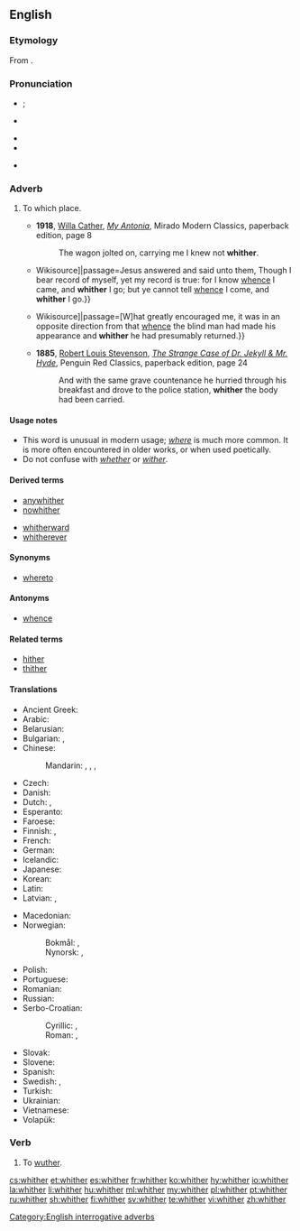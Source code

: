 ==English==

===Etymology===
From {{etyl|ang|en}} {{m|ang|hwæder}}.

===Pronunciation===
* {{a|GenAm}} {{IPA|/ˈwɪðɚ/|/ˈʍɪðɚ/|lang=en}}; {{enPR|wĭ''th''ʹər|hwĭ''th''ʹər}}
* {{a|RP}} {{IPA|/ˈwɪðə/|lang=en}}
* {{audio|en-us-whither.ogg|Audio (US)|lang=en}}
* {{rhymes|ɪðə(ɹ)|lang=en}}
* {{homophones|lang=en|wither}} {{qualifier|some accents}}

===Adverb===
{{en-adv|-}}

# {{context|literary|or|archaic|lang=en}} To which place.
#* '''1918''', [[w:Willa Cather|Willa Cather]], ''[[w:My Antonia|My Antonia]]'', Mirado Modern Classics, paperback edition, page 8
#*: The wagon jolted on, carrying me I knew not '''whither'''.
#* {{quote-book|year=1611|title=King James Bible|section=John 8:14|url=[s:Bible (King James)/John{{!}}Wikisource]|passage=Jesus answered and said unto them, Though I bear record of myself, yet my record is true: for I know [[whence]] I came, and '''whither''' I go; but ye cannot tell [[whence]] I come, and '''whither''' I go.}}
#* {{quote-book|year=1883|author=Robert Louis Stevenson|title=Treasure Island|chapter=The Sea-chest|url=[s:Treasure Island/Chapter 4{{!}}Wikisource]|passage=[W]hat greatly encouraged me, it was in an opposite direction from that [[whence]] the blind man had made his appearance and '''whither''' he had presumably returned.}}
#* '''1885''', [[w:Robert Louis Stevenson|Robert Louis Stevenson]], ''[[w:The Strange Case of Dr. Jekyll & Mr. Hyde|The Strange Case of Dr. Jekyll & Mr. Hyde]]'', Penguin Red Classics, paperback edition, page 24
#*: And with the same grave countenance he hurried through his breakfast and drove to the police station, '''whither''' the body had been carried.

====Usage notes====
* This word is unusual in modern usage; ''[[where]]'' is much more common. It is more often encountered in older works, or when used poetically.
* Do not confuse with ''[[whether]]'' or ''[[wither]]''.

====Derived terms====
{{rel-top4|Terms derived from whither}}
* [[anywhither]]
* [[nowhither]]
{{rel-mid}}
* [[whitherward]]
* [[whitherever]]
{{rel-bottom}}

====Synonyms====
* [[whereto]]

====Antonyms====
* [[whence]]

====Related terms====
* [[hither]]
* [[thither]]

====Translations====
{{trans-top|to which place}}
* Ancient Greek: {{t|grc|ποῖ|sc=polytonic}}
* Arabic: {{t|ar|إلى أين|tr=ʾílā ʾáyn(a)|sc=Arab}}
* Belarusian: {{t|be|куды|tr=kudý|sc=Cyrl}}
* Bulgarian: {{t|bg|накъде|tr=nakǎdé}}, {{t|bg|накъдето|tr=nakǎdéto}}
* Chinese:
*: Mandarin: {{t|cmn|哪兒|sc=Hani}}, {{t+|cmn|哪儿|tr=nǎr|sc=Hani}}, {{t|cmn|哪裡|sc=Hani}}, {{t+|cmn|哪里|tr=nǎlǐ|sc=Hani}}
* Czech: {{t+|cs|kam}}
* Danish: {{t|da|hvorhen}}
* Dutch: {{t+|nl|waarheen}}, {{t|nl|werwaarts}}
* Esperanto: {{t+|eo|kien}}
* Faroese: {{t|fo|hvagar}}
* Finnish: {{t+|fi|minne}}, {{t+|fi|jonne}}
* French: {{t+|fr|où}}
* German: {{t+|de|wohin}}
* Icelandic: {{t+|is|hvert}}
* Japanese: {{t+|ja|どこ|tr=doko-e|alt=どこへ|sc=Jpan}}
* Korean: {{t+|ko|어디|sc=Kore}}
* Latin: {{t|la|quō}}
* Latvian: {{t+|lv|kur}}, {{t|lv|kurp}}
{{trans-mid}}
* Macedonian: {{t|mk|каде|tr=káde}}
* Norwegian:
*: Bokmål: {{t+|nb|hvor}}, {{t|nb|hvor hen}}
*: Nynorsk: {{t|nn|kor}}, {{t|nn|kvar}}
* Polish: {{t+|pl|dokąd}}
* Portuguese: {{t+|pt|aonde}}
* Romanian: {{t+|ro|încotro}}
* Russian: {{t+|ru|куда|tr=kudá}}
* Serbo-Croatian:
*: Cyrillic: {{t|sh|куда}}, {{t|sh|камо}}
*: Roman: {{t|sh|kuda}}, {{t+|sh|kamo}}
* Slovak: {{t|sk|kam}}
* Slovene: {{t+|sl|kam}}
* Spanish: {{t|es|adónde}}
* Swedish: {{t+|sv|vart}}, {{t+|sv|varthän}}
* Turkish: {{t|tr|nereye}}
* Ukrainian: {{t|uk|куди|tr=kudý|sc=Cyrl}}
* Vietnamese: {{t+|vi|đâu}}
* Volapük: {{t+|vo|kipladio}}
{{trans-bottom}}

===Verb===
{{en-verb}}

# {{context|intransitive|obsolete|dialectal|lang=en}} To [[wuther]].

[[Category:English interrogative adverbs]]

[[cs:whither]]
[[et:whither]]
[[es:whither]]
[[fr:whither]]
[[ko:whither]]
[[hy:whither]]
[[io:whither]]
[[la:whither]]
[[li:whither]]
[[hu:whither]]
[[ml:whither]]
[[my:whither]]
[[pl:whither]]
[[pt:whither]]
[[ru:whither]]
[[sh:whither]]
[[fi:whither]]
[[sv:whither]]
[[te:whither]]
[[vi:whither]]
[[zh:whither]]